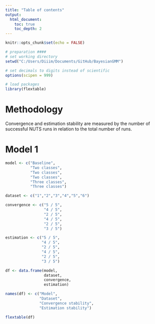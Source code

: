 ---
title: "Table of contents"
output:
  html_document:
    toc: true
    toc_depth: 2
---


```{r setup, include = FALSE}
knitr::opts_chunk$set(echo = FALSE)
```


```{r, include = FALSE}
# preparation ####
# set working directory
setwd("C:/Users/Diiim/Documents/GitHub/BayesianGMM")

# set decimals to digits instead of scientific
options(scipen = 999)

# load packages
library(flextable)
```


# Methodology
Convergence and estimation stability are measured by the number of successful NUTS runs in relation to the total number of runs.

# Model 1
```{r}
model <- c("Baseline",
           "Two classes",
           "Two classes",
           "Two classes",
           "Three classes",
           "Three classes")

dataset <- c("1","2","3","4","5","6")

convergence <- c("5 / 5",
                 "4 / 5",
                 "2 / 5",
                 "4 / 5",
                 "2 / 5",
                 "3 / 5")

estimation <- c("5 / 5",
                "4 / 5",
                "2 / 5",
                "4 / 5",
                "2 / 5",
                "3 / 5")

df <- data.frame(model,
                 dataset,
                 convergence,
                 estimation)

names(df) <- c("Model",
               "Dataset",
               "Convergence stability",
               "Estimation stability")

flextable(df)
```


